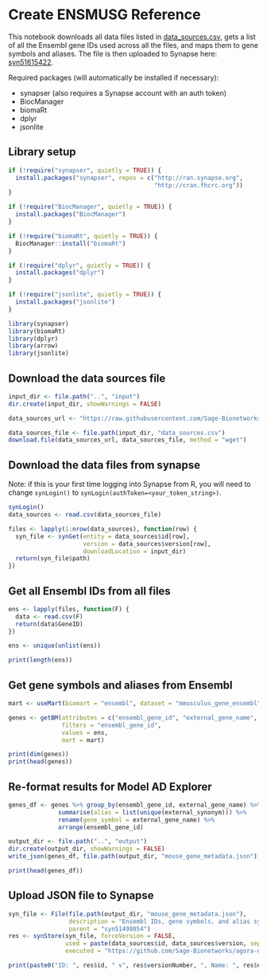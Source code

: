 # Create ENSMUSG Reference

This notebook downloads all data files listed in [data_sources.csv](https://github.com/Sage-Bionetworks/magora/blob/main/data-raw/gene_expressions/data_sources.csv), gets a list of all the Ensembl gene IDs used across all the files, and maps them to gene symbols and aliases. The file is then uploaded to Synapse here: [syn51615422](https://www.synapse.org/#!Synapse:syn51615422).

Required packages (will automatically be installed if necessary):

-   synapser (also requires a Synapse account with an auth token)
-   BiocManager
-   biomaRt
-   dplyr
-   jsonlite

## Library setup

```r
if (!require("synapser", quietly = TRUE)) {
  install.packages("synapser", repos = c("http://ran.synapse.org",
                                         "http://cran.fhcrc.org"))
}

if (!require("BiocManager", quietly = TRUE)) {
  install.packages("BiocManager")
}

if (!require("biomaRt", quietly = TRUE)) {
  BiocManager::install("biomaRt")
}

if (!require("dplyr", quietly = TRUE)) {
  install.packages("dplyr")
}

if (!require("jsonlite", quietly = TRUE)) {
  install.packages("jsonlite")
}

library(synapser)
library(biomaRt)
library(dplyr)
library(arrow)
library(jsonlite)
```

## Download the data sources file

```r
input_dir <- file.path("..", "input")
dir.create(input_dir, showWarnings = FALSE)

data_sources_url <- "https://raw.githubusercontent.com/Sage-Bionetworks/magora/d4f21caf94694fee7659fc7d30748b7e64e08488/data-raw/gene_expressions/data_sources.csv"

data_sources_file <- file.path(input_dir, "data_sources.csv")
download.file(data_sources_url, data_sources_file, method = "wget")

```

## Download the data files from synapse

Note: if this is your first time logging into Synapse from R, you will need to change `synLogin()` to `synLogin(authToken=<your_token_string>)`.

```r
synLogin()
data_sources <- read.csv(data_sources_file)

files <- lapply(1:nrow(data_sources), function(row) {
  syn_file <- synGet(entity = data_sources$id[row],
                     version = data_sources$version[row],
                     downloadLocation = input_dir)
  return(syn_file$path)
})
```

## Get all Ensembl IDs from all files

```r
ens <- lapply(files, function(F) {
  data <- read.csv(F)
  return(data$GeneID)
})

ens <- unique(unlist(ens))

print(length(ens))
```

## Get gene symbols and aliases from Ensembl

```r
mart <- useMart(biomart = "ensembl", dataset = "mmusculus_gene_ensembl")

genes <- getBM(attributes = c("ensembl_gene_id", "external_gene_name", "external_synonym"),
               filters = "ensembl_gene_id",
               values = ens,
               mart = mart)

print(dim(genes))
print(head(genes))
```

## Re-format results for Model AD Explorer

```r
genes_df <- genes %>% group_by(ensembl_gene_id, external_gene_name) %>%
              summarise(alias = list(unique(external_synonym))) %>%
              rename(gene_symbol = external_gene_name) %>%
              arrange(ensembl_gene_id)

output_dir <- file.path("..", "output")
dir.create(output_dir, showWarnings = FALSE)
write_json(genes_df, file.path(output_dir, "mouse_gene_metadata.json"), pretty = TRUE)

print(head(genes_df))
```

## Upload JSON file to Synapse

```r
syn_file <- File(file.path(output_dir, "mouse_gene_metadata.json"),
                 description = "Ensembl IDs, gene symbols, and alias symbols for each gene used in the Model AD Explorer.",
                 parent = "syn51498054")
res <- synStore(syn_file, forceVersion = FALSE,
                used = paste(data_sources$id, data_sources$version, sep = "."),
                executed = "https://github.com/Sage-Bionetworks/agora-data-tools/blob/dev/data_analysis/model_ad/notebooks/MG-8_Create_ENSMUSG_Reference.rmd")

print(paste0("ID: ", res$id, " v", res$versionNumber, ", Name: ", res$name))
```
